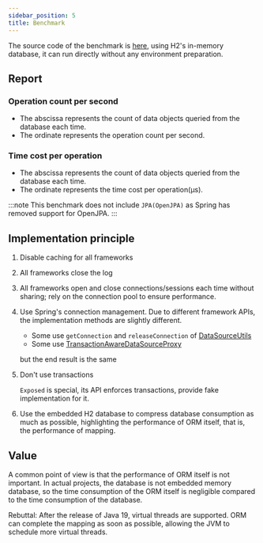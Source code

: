 ```yaml
---
sidebar_position: 5
title: Benchmark
---
```



The source code of the benchmark is [here](https://github.com/babyfish-ct/jimmer/tree/main/benchmark), using H2's in-memory database, it can run directly without any environment preparation.

## Report

### Operation count per second

- The abscissa represents the count of data objects queried from the database each time.
- The ordinate represents the operation count per second.

<Benchmark type="OPS"/>

### Time cost per operation

- The abscissa represents the count of data objects queried from the database each time.
- The ordinate represents the time cost per operation(μs).

<Benchmark type="TIME"/>

:::note
This benchmark does not include `JPA(OpenJPA)` as Spring has removed support for OpenJPA.
:::

## Implementation principle

1. Disable caching for all frameworks

2. All frameworks close the log

3. All frameworks open and close connections/sessions each time without sharing; rely on the connection pool to ensure performance.

4. Use Spring's connection management. Due to different framework APIs, the implementation methods are slightly different.
    
    - Some use `getConnection` and `releaseConnection` of [DataSourceUtils](https://docs.spring.io/spring-framework/docs/current/javadoc-api/org/springframework/jdbc/datasource/DataSourceUtils.html)
    - Some use [TransactionAwareDataSourceProxy](https://docs.spring.io/spring-framework/docs/current/javadoc-api/org/springframework/jdbc/datasource/TransactionAwareDataSourceProxy.html)
    
    but the end result is the same

5. Don't use transactions
    
    `Exposed` is special, its API enforces transactions, provide fake implementation for it.

6. Use the embedded H2 database to compress database consumption as much as possible, highlighting the performance of ORM itself, that is, the performance of mapping.

## Value

A common point of view is that the performance of ORM itself is not important. In actual projects, the database is not embedded memory database, so the time consumption of the ORM itself is negligible compared to the time consumption of the database.

Rebuttal: After the release of Java 19, virtual threads are supported. ORM can complete the mapping as soon as possible, allowing the JVM to schedule more virtual threads.
